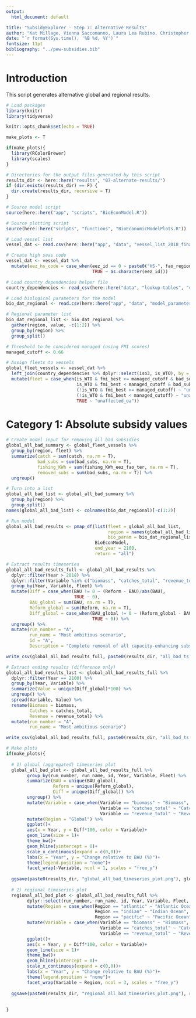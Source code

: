 ```yaml
---
output:
  html_document: default

title: "SubsidyExplorer - Step 7: Alternative Results"
author: "Kat Millage, Vienna Saccomanno, Laura Lea Rubino, Christopher Costello"
date: "`r format(Sys.time(), '%B %d, %Y')`"
fontsize: 11pt
bibliography: "../pew-subsidies.bib"
---
```

# Introduction 

This script generates alternative global and regional results. 

```r
# Load packages
library(knitr) 
library(tidyverse)

knitr::opts_chunk$set(echo = TRUE)

make_plots <- T

if(make_plots){
  library(RColorBrewer)
  library(scales)
}

# Directories for the output files generated by this script
results_dir <- here::here("results", "07-alternate-results/")
if (dir.exists(results_dir) == F) {
  dir.create(results_dir, recursive = T)
}
```

```r
# Source model script
source(here::here("app", "scripts", "BioEconModel.R"))

# Source plotting script
source(here::here("scripts", "functions", "BioEconomicModelPlots.R"))
```

```r
# Load vessel list
vessel_dat <- read.csv(here::here("app", "data", "vessel_list_2018_final.csv"), stringsAsFactors = F)

# Create high seas code
vessel_dat <- vessel_dat %>%
  mutate(eez_hs_code = case_when(eez_id == 0 ~ paste0("HS-", fao_region),
                                 TRUE ~ as.character(eez_id)))

# Load country dependencies helper file
country_dependencies <- read_csv(here::here("data", "lookup-tables", "country_dependencies.csv"))
```

```r
# Load biological parameters for the model
bio_dat_regional <- read.csv(here::here("app", "data", "model_parameters_regional_3_regions.csv"))

# Regional parameter list
bio_dat_regional_list <- bio_dat_regional %>%
  gather(region, value, -c(1:2)) %>%
  group_by(region) %>%
  group_split()
```

```r
# Threshold to be considered managed (using FMI scores)
managed_cutoff <- 0.66
```

```r
# Assign fleets to vessels
global_fleet_vessels <- vessel_dat %>%
  left_join(country_dependencies %>% dplyr::select(iso3, is_WTO), by = c("flag_iso3" = "iso3")) %>%
  mutate(fleet = case_when(is_WTO & fmi_best >= managed_cutoff & bad_subs > 0 ~ "affected_managed",
                           is_WTO & fmi_best < managed_cutoff & bad_subs > 0 ~ "affected_oa",
                           (!is_WTO & fmi_best >= managed_cutoff) ~ "unaffected_managed",
                           (!is_WTO & fmi_best < managed_cutoff) ~ "unaffected_oa",
                           TRUE ~ "unaffected_oa"))
```

# Category 1: Absolute subsidy values

```r
# Create model input for removing all bad subsidies
global_all_bad_summary <- global_fleet_vessels %>%
  group_by(region, fleet) %>%
  summarize(catch = sum(catch, na.rm = T),
            bad_subs = sum(bad_subs, na.rm = T),
            fishing_KWh = sum(fishing_KWh_eez_fao_ter, na.rm = T),
            removed_subs = sum(bad_subs, na.rm = T)) %>%
  ungroup()

# Turn into a list
global_all_bad_list <- global_all_bad_summary %>%
  group_by(region) %>%
  group_split()
names(global_all_bad_list) <- colnames(bio_dat_regional)[-c(1:2)]

# Run model
global_all_bad_results <- pmap_df(list(fleet = global_all_bad_list, 
                                       region = names(global_all_bad_list),
                                       bio_param = bio_dat_regional_list),
                                  BioEconModel,
                                  end_year = 2100,
                                  return = "all")

# Extract results timeseries
global_all_bad_results_full <- global_all_bad_results %>%
  dplyr::filter(Year > 2018) %>%
  dplyr::filter(Variable %in% c("biomass", "catches_total", "revenue_total")) %>%
  group_by(Year, Variable, Fleet) %>%
  mutate(Diff = case_when(BAU != 0 ~ (Reform - BAU)/abs(BAU),
                          TRUE ~ 0),
         BAU_global = sum(BAU, na.rm = T),
         Reform_global = sum(Reform, na.rm = T),
         Diff_global = case_when(BAU_global != 0 ~ (Reform_global - BAU_global)/abs(BAU_global),
                                 TRUE ~ 0)) %>%
  ungroup() %>%
  mutate(run_number = "A",
         run_name = "Most ambitious scenario",
         id = "A",
         Description = "Complete removal of all capacity-enhancing subsidies (for comparison)")

write_csv(global_all_bad_results_full, paste0(results_dir, "all_bad_ts.csv"))

# Extract ending results (difference only)
global_all_bad_results_last <- global_all_bad_results_full %>%
  dplyr::filter(Year == 2100) %>%
  group_by(Year, Variable) %>%
  summarize(Value = unique(Diff_global)*100) %>%
  ungroup() %>%
  spread(Variable, Value) %>%
  rename(Biomass = biomass,
         Catches = catches_total,
         Revenue = revenue_total) %>%
  mutate(run_number = "A",
         run_name = "Most ambitious scenario")

write_csv(global_all_bad_results_full, paste0(results_dir, "all_bad_ts.csv"))

```

```r
# Make plots
if(make_plots){
  
  # 1) global (aggregated) timeseries plot
  global_all_bad_plot <- global_all_bad_results_full %>%
        group_by(run_number, run_name, id, Year, Variable, Fleet) %>%
        summarize(BAU = unique(BAU_global),
                  Reform = unique(Reform_global),
                  Diff = unique(Diff_global)) %>%
        ungroup() %>%
        mutate(Variable = case_when(Variable == "biomass" ~ "Biomass",
                                    Variable == "catches_total" ~ "Catches",
                                    Variable == "revenue_total" ~ "Revenue")) %>%
        mutate(Region = "Global") %>%
        ggplot()+
        aes(x = Year, y = Diff*100, color = Variable)+
        geom_line(size = 1)+
        theme_bw()+
        geom_hline(yintercept = 0)+
        scale_x_continuous(expand = c(0,0))+
        labs(x = "Year", y = "Change relative to BAU (%)")+
        theme(legend.position = "none")+
        facet_wrap(~Variable, ncol = 1, scales = "free_y")
  
  ggsave(paste0(results_dir, "global_all_bad_timeseries_plot.png"), global_all_bad_plot, width = 7.5, height = 6, units = "in")
  
  # 2) regional timeseries plot
  regional_all_bad_plot <- global_all_bad_results_full %>%
        dplyr::select(run_number, run_name, id, Year, Variable, Fleet, Region, BAU, Reform, Diff) %>%
        mutate(Region = case_when(Region == "atlantic" ~ "Atlantic Ocean",
                                  Region == "indian" ~ "Indian Ocean",
                                  Region == "pacific" ~ "Pacific Ocean")) %>%
        mutate(Variable = case_when(Variable == "biomass" ~ "Biomass",
                                    Variable == "catches_total" ~ "Catches",
                                    Variable == "revenue_total" ~ "Revenue")) %>%
        ggplot()+
        aes(x = Year, y = Diff*100, color = Variable)+
        geom_line(size = 1)+
        theme_bw()+
        geom_hline(yintercept = 0)+
        scale_x_continuous(expand = c(0,0))+
        labs(x = "Year", y = "Change relative to BAU (%)")+
        theme(legend.position = "none")+
        facet_wrap(Variable ~ Region, ncol = 3, scales = "free_y")
  
  ggsave(paste0(results_dir, "regional_all_bad_timeseries_plot.png"), regional_all_bad_plot, width = 7.5, height = 6, units = "in")
  
  
}
```

